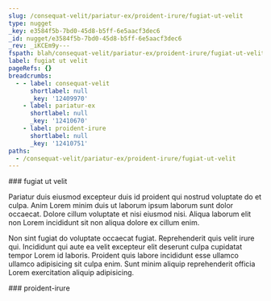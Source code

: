 ```yaml
---
slug: /consequat-velit/pariatur-ex/proident-irure/fugiat-ut-velit
type: nugget
_key: e3584f5b-7bd0-45d8-b5ff-6e5aacf3dec6
_id: nugget/e3584f5b-7bd0-45d8-b5ff-6e5aacf3dec6
_rev: _iKCEm9y---
fspath: blah/consequat-velit/pariatur-ex/proident-irure/fugiat-ut-velit.md
label: fugiat ut velit
pageRefs: {}
breadcrumbs:
  - - label: consequat-velit
      shortlabel: null
      _key: '12409970'
    - label: pariatur-ex
      shortlabel: null
      _key: '12410670'
    - label: proident-irure
      shortlabel: null
      _key: '12410751'
paths:
  - /consequat-velit/pariatur-ex/proident-irure/fugiat-ut-velit
---
```


<NuggetArea>
<Nugget slug="/consequat-velit/pariatur-ex/proident-irure/fugiat-ut-velit" type="nugget" _key="e3584f5b-7bd0-45d8-b5ff-6e5aacf3dec6" _id="nugget/e3584f5b-7bd0-45d8-b5ff-6e5aacf3dec6" _rev="_iKCEm9y---" fspath="blah/consequat-velit/pariatur-ex/proident-irure/fugiat-ut-velit.md" label="fugiat ut velit" paths="/consequat-velit/pariatur-ex/proident-irure/fugiat-ut-velit">
<NuggetBody>
### fugiat ut velit

Pariatur duis eiusmod excepteur duis id proident qui nostrud voluptate do et culpa. Anim Lorem minim duis ut laborum ipsum laborum sunt dolor occaecat. Dolore cillum voluptate et nisi eiusmod nisi. Aliqua laborum elit non Lorem incididunt sit non aliqua dolore ex cillum enim.

Non sint fugiat do voluptate occaecat fugiat. Reprehenderit quis velit irure qui. Incididunt qui aute ea velit excepteur elit deserunt culpa cupidatat tempor Lorem id laboris. Proident quis labore incididunt esse ullamco ullamco adipisicing sit culpa enim. Sunt minim aliquip reprehenderit officia Lorem exercitation aliquip adipisicing.

</NuggetBody>
<Breadcrumbs>
<Crumbs>
<Crumb _key="12409970" label="consequat-velit" /><Crumb _key="12410670" label="pariatur-ex" /><Crumb _key="12410751" label="proident-irure" />
</Crumbs>
</Breadcrumbs>
</Nugget>

<NuggetsInbound>
</NuggetsInbound>
<NuggetsOutbound>
</NuggetsOutbound>
</NuggetArea>
<PassagesInbound>
<Passage direction="inbound" type="passage" _key="12410751" _id="passage/12410751" _rev="_iKCEm9u--B" label="proident-irure" passage="proident-irure" fspath="blah/consequat-velit/pariatur-ex/proident-irure" paths="/consequat-velit/pariatur-ex/proident-irure" slug="/consequat-velit/pariatur-ex/proident-irure">
<NuggetBody>
### proident-irure

</NuggetBody>
<Breadcrumbs>
<Crumbs>
<Crumb _key="12409970" label="consequat-velit" /><Crumb _key="12410670" label="pariatur-ex" />
</Crumbs>
</Breadcrumbs>
</Passage>

</PassagesInbound>
<PassagesOutbound>
</PassagesOutbound>